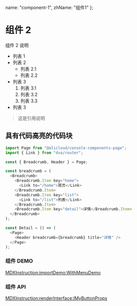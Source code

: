   name: "component-1",
  zhName: "组件1"
};

# 组件 2

组件 2 说明

- 列表 1
- 列表 2
  - 列表 2.1
  - 列表 2.2
- 列表 3
  1. 列表 3.1
  2. 列表 3.2
  3. 列表 3.3
- 列表 3

> 这是引用说明

## 具有代码高亮的代码块

```javascript
import Page from "@alicloud/console-components-page";
import { Link } from "dva/router";

const { Breadcrumb, Header } = Page;

const breadcrumb = (
  <Breadcrumb>
    <Breadcrumb.Item key="home">
      <Link to="/home">首页</Link>
    </Breadcrumb.Item>
    <Breadcrumb.Item key="list">
      <Link to="/list">列表</Link>
    </Breadcrumb.Item>
    <Breadcrumb.Item key="detail">详情</Breadcrumb.Item>
  </Breadcrumb>
);

const Detail = () => (
  <Page>
    <Header breadcrumb={breadcrumb} title="详情" />
  </Page>
);
```

### 组件 DEMO

[MDXInstruction:importDemo:WithMenuDemo](./stories/basic.tsx)

### 组件 API

[MDXInstruction:renderInterface:IMyButtonProps]()
